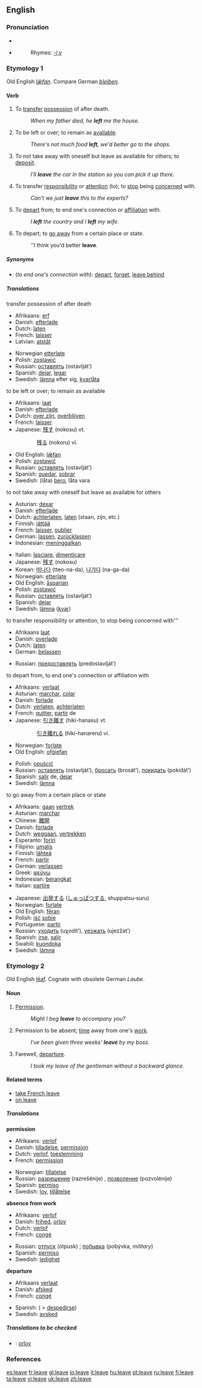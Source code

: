 ==English==

{{rank|English|sure|indeed|322|leave|rest|2|open}}

===Pronunciation===
*{{IPA|/liːv/}}
*{{audio|en-us-leave.ogg|Audio (US)}}
*:Rhymes: [[Rhymes:English:-iːv|-iːv]]

===Etymology 1===
Old English ''[[læfan|lǣfan]]''. Compare German ''[[bleiben]]''.

====Verb====
{{en-verb|leaves|leaving|left}}

# {{transitive}} To [[transfer]] [[possession]] of after death.
#: ''When my father died, he '''left''' me the house.''
# {{transitive}} To be left or over; to remain as [[available]].
#: ''There's not much food '''left''', we'd better go to the shops.''
# {{transitive}} To not take away with oneself but leave as available for others; to [[deposit]].
#: ''I'll '''leave''' the car in the station so you can pick it up there.''
# {{transitive}} To transfer [[responsibility]] or [[attention]] (to); to [[stop]] being [[concerned]] with.
#: ''Can't we just '''leave''' this to the experts?''
# {{transitive}} To [[depart]] from; to end one's connection or [[affiliation]] with.
#: ''I '''left''' the country and I '''left''' my wife.''
# {{intransitive}} To depart; to [[go away]] from a certain place or state.
#: ''I think you'd better '''leave'''.

=====Synonyms=====
*(''to end one's connection with''): [[depart]], [[forget]], [[leave behind]]

=====Translations=====
;transfer possession of after death
{{top}}
*Afrikaans: [[erf]]
*Danish: [[efterlade]]
*Dutch: [[laten]]
*French: [[laisser]]
*Latvian: [[atstāt]]
{{mid}}
*Norwegian [[etterlate]]
*Polish: [[zostawić]]
*Russian: [[оставлять]] (ostavlját’)
*Spanish: [[dejar]], [[legar]]
*Swedish: [[lämna]] efter sig, [[kvarlåta]]
{{bottom}}

;to be left or over; to remain as available
{{top}}
*Afrikaans: [[laat]]
*Danish: [[efterlade]]
*Dutch: [[over zijn]], [[overblijven]]
*French: [[laisser]]
*Japanese: [[残す]] (nokosu) vt.
:: [[残る]] (nokoru) vi.
{{mid}}
*Old English: [[læfan|lǣfan]]
*Polish: [[zostawić]]
*Russian: [[оставлять]] (ostavlját’)
*Spanish: [[quedar]], [[sobrar]]
*Swedish: (låta) [[bero]], låta vara
{{bottom}}

;to not take away with oneself but leave as available for others
{{top}}
*Asturian: [[dexar]]
*Danish: [[efterlade]]
*Dutch: [[achterlaten]], [[laten]] (staan, zijn, etc.)
*Finnish: [[jättää]]
*French: [[laisser]], [[oublier]]
*German: [[lassen]], [[zurücklassen]]
*Indonesian: [[tinggal|meninggalkan]]
{{mid}}
*Italian: [[lasciare]], [[dimenticare]]
*Japanese: [[残す]] (nokosu)
*Korean: [[떠나다]] (tteo-na-da), [[나가다]] (na-ga-da)
*Norwegian: [[etterlate]]
*Old English: [[asparian|āsparian]]
*Polish: [[zostawić]]
*Russian: [[оставлять]] (ostavlját’)
*Spanish: [[dejar]]
*Swedish: [[lämna]] ([[kvar]])
{{bottom}}

;to transfer responsibility or attention, to stop being concerned with'''
{{top}}
*Afrikaans [[laat]]
*Danish: [[overlade]]
*Dutch: [[laten]]
*German: [[belassen]]
{{mid}}
*Russian: [[предоставлять]] (predostavlját’)
{{bottom}}

;to depart from, to end one's connection or affiliation with
{{top}}
*Afrikaans: [[verlaat]]
*Asturian: [[marchar]], [[colar]]
*Danish: [[forlade]]
*Dutch: [[verlaten]], [[achterlaten]]
*French: [[quitter]], [[partir]] de
*Japanese: [[引き離す]] (hiki-hanasu) vt.
:: [[引き離れる]] (hiki-hanareru) vi.
*Norwegian: [[forlate]]
*Old English: [[ofgiefan|ofġiefan]]
{{mid}}
*Polish: [[opuścić]]
*Russian: [[оставлять]] (ostavlját’), [[бросать]] (brosát’), [[покидать]] (pokidát’)
*Spanish: [[salir]] de, [[dejar]]
*Swedish: [[lämna]]
{{bottom}}

;to go away from a certain place or state
{{top}}
*Afrikaans: [[gaan]] [[vertrek]]
*Asturian: [[marchar]]
*Chinese: [[離開]]
*Danish: [[forlade]]
*Dutch: [[weggaan]], [[vertrekken]]
*Esperanto: [[foriri]]
*Filipino: [[umalís]]
*Finnish: [[lähteä]]
*French: [[partir]]
*German: [[verlassen]]
*Greek: [[φεύγω]]
*Indonesian: [[berangkat]]
*Italian: [[partire]]
{{mid}}
*Japanese: [[出発]]する ([[しゅっぱつ]]する, shuppatsu-suru)
*Norwegian: [[forlate]]
*Old English: [[feran|fēran]]
*Polish: [[iść]] [[sobie]]
*Portuguese: [[partir]]
*Russian: [[уходить]] (uχodít’), [[уезжать]] (ujezžat’)
*Spanish: [[irse]], [[salir]]
*Swahili: [[kuondoka]]
*Swedish: [[lämna]]
{{bottom}}

===Etymology 2===
Old English [[leaf|lēaf]]. Cognate with obsolete German ''Laube''.

====Noun====
{{en-noun}}

# {{dated}} [[permission|Permission]].
#: ''Might I beg '''leave''' to accompany you?''
# Permission to be absent; [[time]] away from one's [[work]].
#: ''I've been given three weeks' '''leave''' by my boss.''
# {{dated}} Farewell, [[departure]].
#: ''I took my leave of the gentleman without a backward glance.''

====Related terms====
*[[take French leave]]
*[[on leave]]

=====Translations=====
'''permission'''
{{top}}
*Afrikaans: [[verlof]]
*Danish: [[tilladelse]], [[permission]]
*Dutch: [[verlof]], [[toestemming]] 
*French: [[permission]] {{f}}
{{mid}}
*Norwegian: [[tillatelse]] {{m}}
*Russian: [[разрешение]] (razrešénije) {{n}}, [[позволение]] (pozvolénije) {{n}}
*Spanish: [[permiso]] {{m}}
*Swedish: [[lov]], [[tillåtelse]]
{{bottom}}

'''absence from work'''
{{top}}
*Afrikaans: [[verlof]]
*Danish: [[frihed]], [[orlov]]
*Dutch: [[verlof]]
*French: [[congé]] {{m}}
{{mid}}
*Russian: [[отпуск]] (ótpusk) {{m}}; [[побывка]] (pobývka, ''military'') {{f}}
*Spanish: [[permiso]] {{m}}
*Swedish: [[ledighet]]
{{bottom}}

'''departure'''
{{top}}
*Afrikaans [[verlaat]]
*Danish: [[afsked]]
*French: [[congé]] {{m}}
{{mid}}
*Spanish: ( > [[despedirse]])
*Swedish: [[avsked]]
{{bottom}}

=====Translations to be checked=====
{{checktrans}}

*{{ttbc|Danish}}: [[orlov]] {{c}}

===References===
{{R:Century 1911}}
{{R:Webster 1913}}

[[es:leave]]
[[fr:leave]]
[[gl:leave]]
[[io:leave]]
[[it:leave]]
[[hu:leave]]
[[pt:leave]]
[[ru:leave]]
[[fi:leave]]
[[ta:leave]]
[[vi:leave]]
[[uk:leave]]
[[zh:leave]]